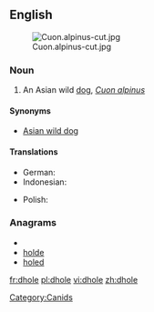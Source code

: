 ==English==
{{wikipedia}}
[[File:Cuon.alpinus-cut.jpg|thumb]]
===Noun===
{{en-noun|pl2=dhole}}

# An Asian wild [[dog]], ''[[Cuon alpinus]]''

====Synonyms====
* [[Asian wild dog]]

====Translations====
{{trans-top|Asian Wild Dog}}
* German: {{t-|de|Rothund|m}}
* Indonesian: {{t+|id|ajak|xs=Indonesian}}
{{trans-mid}}
* Polish: {{t+|pl|cyjon|m}}
{{trans-bottom}}

===Anagrams===
* {{alphagram|dehlo}}
* [[holde#English|holde]]
* [[holed#English|holed]]

[[Category:Canids]]

[[fr:dhole]]
[[pl:dhole]]
[[vi:dhole]]
[[zh:dhole]]